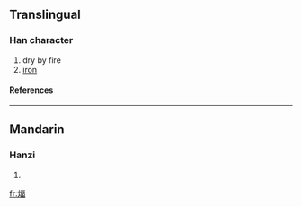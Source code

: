 ==Translingual==
===Han character===
{{Han char|rn=86|rad=火|as=09|sn=13|four=|canj=火一口田 (FMRW)}}
# dry by fire
# [[iron]]
====References====
{{Han ref|kx=0676.110|dkj=19185|dj=1087.140|hdz=32215.070|uh=714F|ud=29007}}

----
==Mandarin==
===Hanzi===
{{cmn-hanzi|pin=[[bì]] (bi4), [[hūi]] (hui1)|wg=pi<sup>4</sup>, hui<sup>1</sup>}}
# {{defn|Mandarin}}

[[fr:煏]]